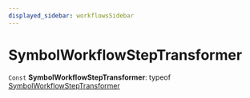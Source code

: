 ```yaml
---
displayed_sidebar: workflowsSidebar
---
```



# SymbolWorkflowStepTransformer

 `Const` **SymbolWorkflowStepTransformer**: typeof [SymbolWorkflowStepTransformer](workflows.SymbolWorkflowStepTransformer.mdx)
